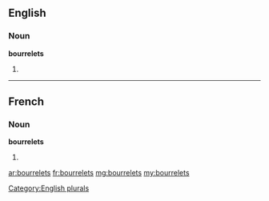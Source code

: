 ==English==

===Noun===
'''bourrelets'''

# {{plural of|[[bourrelet]]}}

[[Category:English plurals]]

----

==French==

===Noun===
'''bourrelets''' {{m}}

# {{plural of|[[bourrelet]]|lang=fr}}

[[ar:bourrelets]]
[[fr:bourrelets]]
[[mg:bourrelets]]
[[my:bourrelets]]